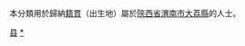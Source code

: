 {{Catnav|頁面分類|各種主題的頁面分類|依中国各省来作的分类|各地中国人|陕西人|渭南人}}
{{Catnav|頁面分類|人物|各國人物|中国人|各地中国人|陕西人|渭南人}}

本分類用於歸納[[籍貫|籍貫]]（出生地）屬於[[陝西省|陝西省]][[渭南市|渭南市]][[大荔縣|大荔縣]]的人士。

[[Category:渭南人|县]]
[[Category:大荔县|*]]